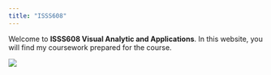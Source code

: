 ```yaml
---
title: "ISSS608"
---
```


Welcome to **ISSS608 Visual Analytic and Applications**. In this website, you will find my coursework prepared for the course.

![](images/clipboard-3544312950.png)
